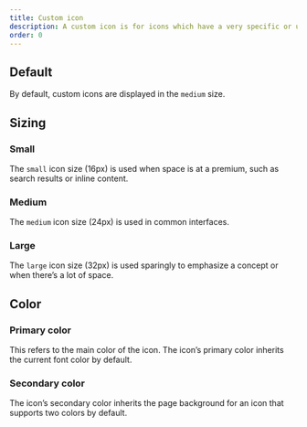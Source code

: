 ```yaml
---
title: Custom icon
description: A custom icon is for icons which have a very specific or unique action.
order: 0
---
```



## Default

By default, custom icons are displayed in the `medium` size.

<Example Component={CustomIconDefault} packageName='@atlaskit/icon'/>

## Sizing

### Small

The `small` icon size (16px) is used when space is at a premium, such as search results or inline content.

<Example Component={CustomIconSmall} packageName='@atlaskit/icon'/>

### Medium

The `medium` icon size (24px) is used in common interfaces.

<Example Component={CustomIconMedium} packageName='@atlaskit/icon'/>

### Large

The `large` icon size (32px) is used sparingly to emphasize a concept or when there’s a lot of space.

<Example Component={CustomIconLarge} packageName='@atlaskit/icon'/>

## Color

### Primary color

This refers to the main color of the icon. The icon’s primary color inherits the current font color by default.

<Example Component={CustomIconPrimaryColor} packageName='@atlaskit/icon'/>

### Secondary color

The icon’s secondary color inherits the page background for an icon that supports two colors by default.

<Example Component={CustomIconSecondaryColor} packageName='@atlaskit/icon'/>
